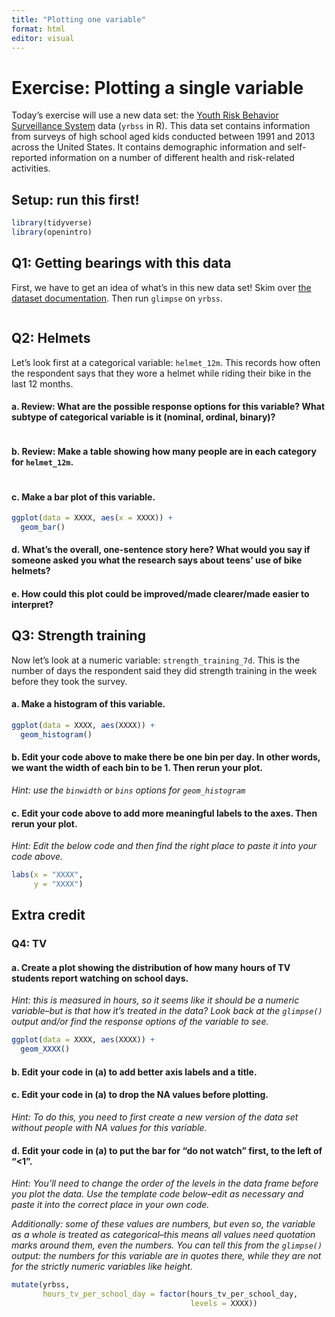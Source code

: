 ```yaml
---
title: "Plotting one variable"
format: html
editor: visual
---
```


# Exercise: Plotting a single variable

Today's exercise will use a new data set: the [Youth Risk Behavior Surveillance System](https://www.openintro.org/data/index.php?data=yrbss) data (`yrbss` in R). This data set contains information from surveys of high school aged kids conducted between 1991 and 2013 across the United States. It contains demographic information and self-reported information on a number of different health and risk-related activities.

## Setup: run this first!

```r
library(tidyverse)
library(openintro)
```

## Q1: Getting bearings with this data

First, we have to get an idea of what's in this new data set! Skim over [the dataset documentation](https://www.openintro.org/data/index.php?data=yrbss). Then run `glimpse` on `yrbss`.

```r

```

## Q2: Helmets

Let's look first at a categorical variable: `helmet_12m`. This records how often the respondent says that they wore a helmet while riding their bike in the last 12 months.

#### a. Review: What are the possible response options for this variable? What subtype of categorical variable is it (nominal, ordinal, binary)?

```r

```

#### b. Review: Make a table showing how many people are in each category for `helmet_12m`.

```r

```

#### c. Make a bar plot of this variable.

```r
ggplot(data = XXXX, aes(x = XXXX)) + 
  geom_bar()
```

#### d. What's the overall, one-sentence story here? What would you say if someone asked you what the research says about teens' use of bike helmets?

#### e. How could this plot could be improved/made clearer/made easier to interpret?

## Q3: Strength training

Now let's look at a numeric variable: `strength_training_7d`. This is the number of days the respondent said they did strength training in the week before they took the survey.

#### a. Make a histogram of this variable.

```r
ggplot(data = XXXX, aes(XXXX)) + 
  geom_histogram()
```

#### b. Edit your code above to make there be one bin per day. In other words, we want the width of each bin to be 1. Then rerun your plot.

*Hint: use the `binwidth` or `bins` options for `geom_histogram`*

#### c. Edit your code above to add more meaningful labels to the axes. Then rerun your plot.

*Hint: Edit the below code and then find the right place to paste it into your code above.*

```r
labs(x = "XXXX",
     y = "XXXX")
```

## Extra credit

### Q4: TV

#### a. Create a plot showing the distribution of how many hours of TV students report watching on school days.

*Hint: this is measured in hours, so it seems like it should be a numeric variable--but is that how it's treated in the data? Look back at the `glimpse()` output and/or find the response options of the variable to see.*

```r
ggplot(data = XXXX, aes(XXXX)) +
  geom_XXXX()
```

#### b. Edit your code in (a) to add better axis labels and a title.

#### c. Edit your code in (a) to drop the NA values before plotting.

*Hint: To do this, you need to first create a new version of the data set without people with NA values for this variable.*

#### d. Edit your code in (a) to put the bar for "do not watch" first, to the left of "\<1".

*Hint: You'll need to change the order of the levels in the data frame before you plot the data. Use the template code below--edit as necessary and paste it into the correct place in your own code.*

*Additionally: some of these values are numbers, but even so, the variable as a whole is treated as categorical--this means all values need quotation marks around them, even the numbers. You can tell this from the `glimpse()` output: the numbers for this variable are in quotes there, while they are not for the strictly numeric variables like height.*

```r
mutate(yrbss, 
       hours_tv_per_school_day = factor(hours_tv_per_school_day, 
                                        levels = XXXX))
```
